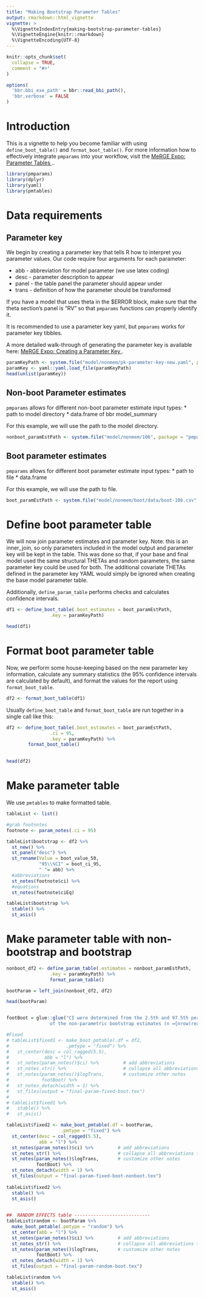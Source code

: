```yaml
---
title: "Making Bootstrap Parameter Tables"
output: rmarkdown::html_vignette
vignette: >
  %\VignetteIndexEntry{making-bootstrap-parameter-tables}
  %\VignetteEngine{knitr::rmarkdown}
  %\VignetteEncoding{UTF-8}
---
```



```r
knitr::opts_chunk$set(
  collapse = TRUE,
  comment = "#>"
)

options(
  'bbr.bbi_exe_path' = bbr::read_bbi_path(),
  'bbr.verbose' = FALSE
)
```

# Introduction

This is a vignette to help you become familiar with using `define_boot_table()` and `format_boot_table()`. 
For more information how to effectively integrate `pmparams` into your workflow, visit the 
<a href="https://merge.metrumrg.com/expo/expo1-nonmem-foce/posts/parameter-tables.html" target="_blank">
MeRGE Expo: Parameter Tables </a>..

```r
library(pmparams)
library(dplyr)
library(yaml)
library(pmtables)
```

# Data requirements

## Parameter key

We begin by creating a parameter key that tells R how to interpret you parameter values. Our code require four arguments for each parameter:

* abb - abbreviation for model parameter (we use latex coding)
* desc - parameter description to appear
* panel - the table panel the parameter should appear under
* trans - definition of how the parameter should be transformed

If you have a model that uses theta in the $ERROR block, make sure that the theta section's panel is "RV" so that `pmparams` functions can properly identify it. 

It is recommended to use a parameter key yaml, but `pmparams` works for parameter key tibbles. 

A more detailed walk-through of generating the parameter key is available here: <a href="https://merge.metrumrg.com/expo/expo1-nonmem-foce/posts/parameter-key.html" target="_blank">
MeRGE Expo: Creating a Parameter Key </a>. 

```r
paramKeyPath <- system.file("model/nonmem/pk-parameter-key-new.yaml", package = "pmparams")
paramKey <- yaml::yaml.load_file(paramKeyPath)
head(unlist(paramKey))
```

## Non-boot Parameter estimates

`pmparams` allows for different non-boot parameter estimate input types:
* path to model directory
* data.frame of bbr model_summary

For this example, we will use the path to the model directory.
```r
nonboot_paramEstPath <- system.file("model/nonmem/106", package = "pmparams")
```

## Boot parameter estimates 
`pmparams` allows for different boot parameter estimate input types:
* path to file 
* data.frame

For this example, we will use the path to file.
```r
boot_paramEstPath <- system.file("model/nonmem/boot/data/boot-106.csv", package = "pmparams")
```

# Define boot parameter table

We will now join parameter estimates and parameter key. Note: this is an inner_join, so only parameters included in the model output and parameter key will be kept in the table. This was done so that, if your base and final model used the same structural THETAs and random parameters, the same parameter key could be used for both. The additional covariate THETAs defined in the parameter key YAML would simply be ignored when creating the base model parameter table.

Additionally, `define_param_table` performs checks and calculates confidence intervals.

```r
df1 <- define_boot_table(.boot_estimates = boot_paramEstPath,
                .key = paramKeyPath)

head(df1)
```

# Format boot parameter table

Now, we perform some house-keeping based on the new parameter key information, calculate any summary statistics (the 95% confidence intervals are calculated by default), and format the values for the report using `format_boot_table`.
```r
df2 <- format_boot_table(df1)
```

Usually `define_boot_table` and `format_boot_table` are run together in a single call like this:

```r
df2 <- define_boot_table(.boot_estimates = boot_paramEstPath,
                .ci = 95,
                .key = paramKeyPath) %>% 
        format_boot_table()
  

head(df2)
```

# Make parameter table

We use `pmtables` to make formatted table.

```r
tableList <- list()

#grab footnotes
footnote <- param_notes(.ci = 95)
```

```r
tableList$bootstrap <- df2 %>% 
  st_new() %>% 
  st_panel("desc") %>% 
  st_rename(Value = boot_value_50,
            "95\\%CI" = boot_ci_95,
            " "= abb) %>% 
  #abbreviations
  st_notes(footnote$ci) %>% 
  #equations
  st_notes(footnote$ciEq) 

tableList$bootstrap %>% 
  stable() %>% 
  st_asis()

```

# Make parameter table with non-bootstrap and bootstrap 
```r
nonboot_df2 <- define_param_table(.estimates = nonboot_paramEstPath,
                .key = paramKeyPath) %>% 
                format_param_table()

bootParam = left_join(nonboot_df2, df2)

head(bootParam)


footBoot = glue::glue("CI were determined from the 2.5th and 97.5th percentiles 
                of the non-parametric bootstrap estimates (n ={nrow(read.csv(boot_paramEstPath))}).")

#Fixed
# tableList$fixed1 <- make_boot_pmtable(.df = df2,
#                     .pmtype = "fixed") %>% 
#   st_center(desc = col_ragged(5.5),
#             abb = "l") %>% 
#   st_notes(param_notes()$ci) %>%         # add abbreviations
#   st_notes_str() %>%                     # collapse all abbreviations to a string                        
#   st_notes(param_notes()$logTrans,       # customize other notes
#            footBoot) %>%   
#   st_notes_detach(width = 1) %>% 
#   st_files(output = "final-param-fixed-boot.tex") 
#   
# tableList$fixed1 %>% 
#   stable() %>% 
#   st_asis()

tableList$fixed2 <- make_boot_pmtable(.df = bootParam,
                    .pmtype = "fixed") %>% 
  st_center(desc = col_ragged(5.5),
            abb = "l") %>% 
  st_notes(param_notes()$ci) %>%         # add abbreviations
  st_notes_str() %>%                     # collapse all abbreviations to a string                        
  st_notes(param_notes()$logTrans,       # customize other notes
           footBoot) %>%   
  st_notes_detach(width = 1) %>% 
  st_files(output = "final-param-fixed-boot-nonboot.tex") 
  
tableList$fixed2 %>% 
  stable() %>% 
  st_asis()

  
##  RANDOM EFFECTS table ----------------------------
tableList$random <- bootParam %>%
  make_boot_pmtable(.pmtype = "random") %>%
  st_center(abb = "l") %>%
  st_notes(param_notes()$ci) %>%         # add abbreviations
  st_notes_str() %>%                     # collapse all abbreviations to a string
  st_notes(param_notes()$logTrans,       # customize other notes
           footBoot) %>%
  st_notes_detach(width = 1) %>%
  st_files(output = "final-param-random-boot.tex")

tableList$random %>%
  stable() %>%
  st_asis()
```

